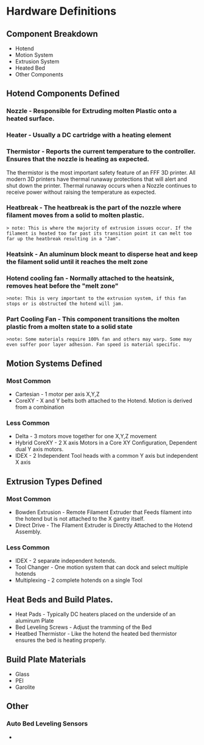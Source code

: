 


#  Hardware Definitions

## Component Breakdown  
- Hotend 
- Motion System
- Extrusion System
- Heated Bed 
- Other Components

## Hotend Components Defined 

### Nozzle - Responsible for Extruding molten Plastic onto a heated surface.


### Heater - Usually a DC cartridge with a heating element 

### Thermistor - Reports the current temperature to the controller. Ensures that the nozzle is heating as expected. 

<Callout type="warning">
The thermistor is the most important safety feature of an FFF 3D printer. All modern 3D printers have thermal runaway protections that will alert and shut down the printer. Thermal runaway occurs when a Nozzle continues to receive power without raising the temperature as expected. 

</Callout>

### Heatbreak - The heatbreak is the part of the nozzle where filament moves from a solid to molten plastic.
    > note: This is where the majority of extrusion issues occur. If the filament is heated too far past its transition point it can melt too far up the heatbreak resulting in a "Jam".  

### Heatsink - An aluminum block meant to disperse heat and keep the filament solid until it reaches the melt zone

### Hotend cooling fan - Normally attached to the heatsink, removes heat before the "melt zone"
    >note: This is very important to the extrusion system, if this fan stops or is obstructed the hotend will jam. 

### Part Cooling Fan - This component transitions the molten plastic from a molten state to a solid state
    >note: Some materials require 100% fan and others may warp. Some may even suffer poor layer adhesion. Fan speed is material specific. 

## Motion Systems Defined

### Most Common
- Cartesian  - 1 motor per axis X,Y,Z
- CoreXY - X and Y belts both attached to the Hotend. Motion is derived from a combination

### Less Common 
- Delta - 3 motors move together for one X,Y,Z movement
- Hybrid CoreXY - 2 X axis Motors in a Core XY Configuration, Dependent dual Y axis motors. 
- IDEX - 2 Independent Tool heads with a common Y axis but independent X axis

## Extrusion Types Defined
 
### Most Common 
- Bowden Extrusion - Remote Filament Extruder that Feeds filament into the hotend but is not attached to the X gantry itself. 
- Direct Drive - The Filament Extruder is Directly Attached to the Hotend Assembly. 

### Less Common
 - IDEX - 2 separate independent hotends.
 - Tool Changer - One motion system that can dock and select multiple hotends
 - Multiplexing - 2 complete hotends on a single Tool

## Heat Beds and Build Plates. 
- Heat Pads - Typically DC heaters placed on the underside of an aluminum Plate
- Bed Leveling Screws - Adjust the tramming of the Bed
- Heatbed Thermistor - Like the hotend the heated bed thermistor ensures the bed is heating properly. 

## Build Plate Materials 
- Glass
- PEI 
- Garolite

## Other

### Auto Bed Leveling Sensors
-
